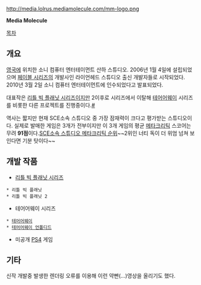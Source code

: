http://media.lolrus.mediamolecule.com/mm-logo.png

'''Media Molecule'''

[[목차]]

== 개요 ==
[[영국]]에 위치한 소니 컴퓨터 엔터테이먼트 산하 스튜디오. 2006년 1월 4일에 설립되었으며 [[페이블 시리즈]]의 개발사인 라이언헤드 스튜디오 출신 개발자들로 시작되었다. 2010년 3월 2일 소니 컴퓨터 엔터테이먼트에 인수되었다고 발표되었다.

대표작은 [[리틀 빅 플래닛 시리즈]]이지만 2이후로 시리즈에서 이탈해 [[테어어웨이]] 시리즈를 비롯한 다른 프로젝트를 진행중이다.[http://www.gamespark.jp/article/2011/07/02/28697.html #]

역사는 짧지만 현재 SCE소속 스튜디오 중 가장 잠재력이 크다고 평가받는 스튜디오이다. 실제로 발매한 게임은 3개가 전부이지만 이 3개 게임의 평균 [[메타크리틱]] 스코어는 무려 '''91점'''이다.[http://bbs2.ruliweb.daum.net/gaia/do/ruliweb/default/ps/93/read?articleId=1260291&bbsId=G003&searchKey=subjectNcontent&itemGroupId=40&sortKey=depth&searchValue=%EB%A9%94%ED%83%80%ED%81%AC%EB%A6%AC%ED%8B%B1+%EC%88%9C%EC%9C%84&pageIndex=1 SCE소속 스튜디오 메타크리틱 순위]~~2위인 너티 독이 더 위엄 넘쳐 보인다면 기분 탓이다~~


== 개발 작품 ==

* [[리틀 빅 플래닛 시리즈]]
 * 리틀 빅 플래닛
 * 리틀 빅 플래닛 2
* 테어어웨이 시리즈
 * [[테어어웨이]]
 * [[테어어웨이 언폴디드]]
* 미공개 [[PS4]] 게임


== 기타 ==
{{{#!html
<iframe width="640" height="360" src="https://www.youtube.com/embed/V_faVPTRUUg" frameborder="0" allowfullscreen></iframe>
}}}
신작 개발중 발생한 렌더링 오류를 이용해 이런 약빤(...)영상을 올리기도 했다.
